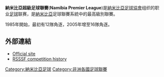 {{Infobox football league
| name       = 納米比亞超級足球聯賽
| logo       =
| pixels     =
| country    = Namibia
| confed     = CAF
| founded    = 1985
| teams      = 16
| relegation = 納米比亞足球甲級聯賽
| levels     = 1
| domest_cup = [[納米比亞足協杯|納米比亞足協杯]] <br> [[納米比亞報業杯|納米比亞報業杯]] <br> [[納米比亞超級杯|納米比亞超級杯]]
| confed_cup = [[非洲聯賽冠軍盃|非洲聯賽冠軍盃]] <br> [[非洲聯盟盃|非洲聯盟盃]]
| champions  = [[African_Stars|African Stars]]
| season     = 2014
| most successful club =
| tv         =
| website    =
| current    = 2014–15
}}

'''納米比亞超級足球聯賽'''('''Namibia Premier League''')是[[納米比亞足球協會|納米比亞足球協會]]组织的职业[[足球|足球]]联赛，是[[納米比亞|納米比亞]]足球聯賽系統中的最高級別聯賽。

1985年開始，最初有12隊角逐，2005年增至16隊角逐。

==外部連結==
* [https://web.archive.org/web/20160222211503/http://lsfp.sn/LSFP Official site]
* [http://www.rsssf.com/tabless/senechamp.html RSSSF competition history] {{Wayback|url=http://www.rsssf.com/tabless/senechamp.html |date=20080922095603 }}

{{CAF leagues}}
[[Category:納米比亞足球|Category:納米比亞足球]]
[[Category:非洲各國足球聯賽|Category:非洲各國足球聯賽]]